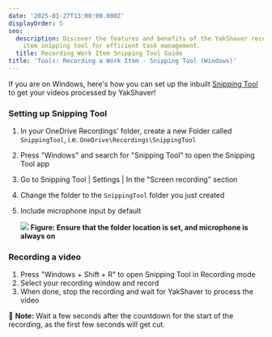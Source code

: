 ```yaml
---
date: '2025-01-27T13:00:00.000Z'
displayOrder: 5
seo:
  description: Discover the features and benefits of the YakShaver recording work
    item snipping tool for efficient task management.
  title: Recording Work Item Snipping Tool Guide
title: 'Tools: Recording a Work Item - Snipping Tool (Windows)'
---
```

If you are on Windows, here's how you can set up the inbuilt [Snipping Tool](https://support.microsoft.com/en-us/windows/use-snipping-tool-to-capture-screenshots-00246869-1843-655f-f220-97299b865f6b) to get your videos processed by YakShaver!

### Setting up Snipping Tool

1. In your OneDrive Recordings' folder, create a new Folder called `SnippingTool`, i.e. `OneDrive\Recordings\SnippingTool`
2. Press "Windows" and search for "Snipping Tool" to open the Snipping Tool app
3. Go to Snipping Tool | Settings | In the "Screen recording" section
4. Change the folder to the `SnippingTool` folder you just created
5. Include microphone input by default

   ![](/YakShaver/Docs/Snipping-Tool-Settings.png)
   **Figure: Ensure that the folder location is set, and microphone is always on**

### Recording a video

1. Press "Windows + Shift + R" to open Snipping Tool in Recording mode
2. Select your recording window and record
3. When done, stop the recording and wait for YakShaver to process the video

📄 **Note:** Wait a few seconds after the countdown for the start of the recording, as the first few seconds will get cut.